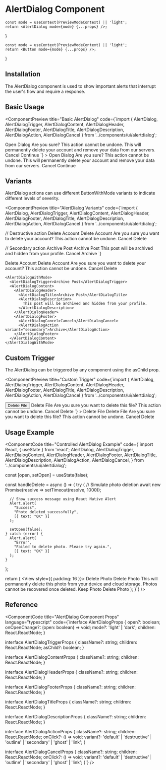 # AlertDialog Component


    const mode = useContext(PreviewModeContext) || 'light';
    return <AlertDialog mode={mode} {...props} />;
}

    const mode = useContext(PreviewModeContext) || 'light';
    return <Button mode={mode} {...props} />;
}

## Installation

The AlertDialog component is used to show important alerts that interrupt the user's flow and require a response.

<ComponentCode 
  language="bash"
  code="npx nativecn add alertdialog"
  title="Installation Command"
/>

## Basic Usage

<ComponentPreview
  title="Basic AlertDialog"
  code={`import { 
  AlertDialog,
  AlertDialogTrigger, 
  AlertDialogContent,
  AlertDialogHeader,
  AlertDialogFooter,
  AlertDialogTitle,
  AlertDialogDescription,
  AlertDialogAction,
  AlertDialogCancel
} from '../components/ui/alertdialog';

<AlertDialog>
  <AlertDialogTrigger>Open Dialog</AlertDialogTrigger>
  <AlertDialogContent>
    <AlertDialogHeader>
      <AlertDialogTitle>Are you sure?</AlertDialogTitle>
      <AlertDialogDescription>
        This action cannot be undone. This will permanently delete your account
        and remove your data from our servers.
      </AlertDialogDescription>
    </AlertDialogHeader>
    <AlertDialogFooter>
      <AlertDialogCancel>Cancel</AlertDialogCancel>
      <AlertDialogAction>Continue</AlertDialogAction>
    </AlertDialogFooter>
  </AlertDialogContent>
</AlertDialog>`}
>
  <AlertDialogWithMode>
    <AlertDialogTrigger>Open Dialog</AlertDialogTrigger>
    <AlertDialogContent>
      <AlertDialogHeader>
        <AlertDialogTitle>Are you sure?</AlertDialogTitle>
        <AlertDialogDescription>
          This action cannot be undone. This will permanently delete your account
          and remove your data from our servers.
        </AlertDialogDescription>
      </AlertDialogHeader>
      <AlertDialogFooter>
        <AlertDialogCancel>Cancel</AlertDialogCancel>
        <AlertDialogAction>Continue</AlertDialogAction>
      </AlertDialogFooter>
    </AlertDialogContent>
  </AlertDialogWithMode>
</ComponentPreview>

## Variants

AlertDialog actions can use different ButtonWithMode variants to indicate different levels of severity.

<ComponentPreview
  title="AlertDialog Variants"
  code={`import { 
  AlertDialog,
  AlertDialogTrigger, 
  AlertDialogContent,
  AlertDialogHeader,
  AlertDialogFooter,
  AlertDialogTitle,
  AlertDialogDescription,
  AlertDialogAction,
  AlertDialogCancel
} from '../components/ui/alertdialog';

// Destructive action
<AlertDialog>
  <AlertDialogTrigger>Delete Account</AlertDialogTrigger>
  <AlertDialogContent>
    <AlertDialogHeader>
      <AlertDialogTitle>Delete Account</AlertDialogTitle>
      <AlertDialogDescription>
        Are you sure you want to delete your account? This action cannot be undone.
      </AlertDialogDescription>
    </AlertDialogHeader>
    <AlertDialogFooter>
      <AlertDialogCancel>Cancel</AlertDialogCancel>
      <AlertDialogAction variant="destructive">Delete</AlertDialogAction>
    </AlertDialogFooter>
  </AlertDialogContent>
</AlertDialog>

// Secondary action
<AlertDialog>
  <AlertDialogTrigger>Archive Post</AlertDialogTrigger>
  <AlertDialogContent>
    <AlertDialogHeader>
      <AlertDialogTitle>Archive Post</AlertDialogTitle>
      <AlertDialogDescription>
        This post will be archived and hidden from your profile.
      </AlertDialogDescription>
    </AlertDialogHeader>
    <AlertDialogFooter>
      <AlertDialogCancel>Cancel</AlertDialogCancel>
      <AlertDialogAction variant="secondary">Archive</AlertDialogAction>
    </AlertDialogFooter>
  </AlertDialogContent>
</AlertDialog>`}
>
  <div style={{ display: 'flex', gap: '16px' }}>
    <AlertDialogWithMode>
      <AlertDialogTrigger>Delete Account</AlertDialogTrigger>
      <AlertDialogContent>
        <AlertDialogHeader>
          <AlertDialogTitle>Delete Account</AlertDialogTitle>
          <AlertDialogDescription>
            Are you sure you want to delete your account? This action cannot be undone.
          </AlertDialogDescription>
        </AlertDialogHeader>
        <AlertDialogFooter>
          <AlertDialogCancel>Cancel</AlertDialogCancel>
          <AlertDialogAction variant="destructive">Delete</AlertDialogAction>
        </AlertDialogFooter>
      </AlertDialogContent>
    </AlertDialogWithMode>

    <AlertDialogWithMode>
      <AlertDialogTrigger>Archive Post</AlertDialogTrigger>
      <AlertDialogContent>
        <AlertDialogHeader>
          <AlertDialogTitle>Archive Post</AlertDialogTitle>
          <AlertDialogDescription>
            This post will be archived and hidden from your profile.
          </AlertDialogDescription>
        </AlertDialogHeader>
        <AlertDialogFooter>
          <AlertDialogCancel>Cancel</AlertDialogCancel>
          <AlertDialogAction variant="secondary">Archive</AlertDialogAction>
        </AlertDialogFooter>
      </AlertDialogContent>
    </AlertDialogWithMode>
  </div>
</ComponentPreview>

## Custom Trigger

The AlertDialog can be triggered by any component using the asChild prop.

<ComponentPreview
  title="Custom Trigger"
  code={`import { 
  AlertDialog,
  AlertDialogTrigger, 
  AlertDialogContent,
  AlertDialogHeader,
  AlertDialogFooter,
  AlertDialogTitle,
  AlertDialogDescription,
  AlertDialogAction,
  AlertDialogCancel
} from '../components/ui/alertdialog';

<AlertDialog>
  <AlertDialogTrigger asChild>
    <Button mode={mode} variant="primary">
      Delete File
    </Button>
  </AlertDialogTrigger>
  <AlertDialogContent>
    <AlertDialogHeader>
      <AlertDialogTitle>Delete File</AlertDialogTitle>
      <AlertDialogDescription>
        Are you sure you want to delete this file? This action cannot be undone.
      </AlertDialogDescription>
    </AlertDialogHeader>
    <AlertDialogFooter>
      <AlertDialogCancel>Cancel</AlertDialogCancel>
      <AlertDialogAction variant="destructive">Delete</AlertDialogAction>
    </AlertDialogFooter>
  </AlertDialogContent>
</AlertDialog>`}
>
  <AlertDialogWithMode>
    <AlertDialogTrigger asChild>
      <ButtonWithMode>
        Delete File
      </ButtonWithMode>
    </AlertDialogTrigger>
    <AlertDialogContent>
      <AlertDialogHeader>
        <AlertDialogTitle>Delete File</AlertDialogTitle>
        <AlertDialogDescription>
          Are you sure you want to delete this file? This action cannot be undone.
        </AlertDialogDescription>
      </AlertDialogHeader>
      <AlertDialogFooter>
        <AlertDialogCancel>Cancel</AlertDialogCancel>
        <AlertDialogAction variant="destructive">Delete</AlertDialogAction>
      </AlertDialogFooter>
    </AlertDialogContent>
  </AlertDialogWithMode>
</ComponentPreview>

## Usage Example

<ComponentCode
  title="Controlled AlertDialog Example"
  code={`import React, { useState } from 'react';
  AlertDialog,
  AlertDialogTrigger,
  AlertDialogContent,
  AlertDialogHeader,
  AlertDialogFooter,
  AlertDialogTitle,
  AlertDialogDescription,
  AlertDialogAction,
  AlertDialogCancel,
} from '../components/ui/alertdialog';

  const [open, setOpen] = useState(false);
  
  const handleDelete = async () => {
    try {
      // Simulate photo deletion
      await new Promise(resolve => setTimeout(resolve, 1000));
      
      // Show success message using React Native Alert
      Alert.alert(
        "Success",
        "Photo deleted successfully",
        [{ text: "OK" }]
      );
      
      setOpen(false);
    } catch (error) {
      Alert.alert(
        "Error",
        "Failed to delete photo. Please try again.",
        [{ text: "OK" }]
      );
    }
  };
  
  return (
    <View style={{ padding: 16 }}>
      <AlertDialog open={open} onOpenChange={setOpen}>
        <AlertDialogTrigger>Delete Photo</AlertDialogTrigger>
        <AlertDialogContent>
          <AlertDialogHeader>
            <AlertDialogTitle>Delete Photo</AlertDialogTitle>
            <AlertDialogDescription>
              This will permanently delete this photo from your device and cloud storage.
              Photos cannot be recovered once deleted.
            </AlertDialogDescription>
          </AlertDialogHeader>
          <AlertDialogFooter>
            <AlertDialogCancel>Keep Photo</AlertDialogCancel>
            <AlertDialogAction 
              variant="destructive"
              onClick={handleDelete}
            >
              Delete Photo
            </AlertDialogAction>
          </AlertDialogFooter>
        </AlertDialogContent>
      </AlertDialog>
    </View>
  );
}`}
/>

## Reference

<ComponentCode
  title="AlertDialog Component Props"
  language="typescript"
  code={`interface AlertDialogProps {
  open?: boolean;
  onOpenChange?: (open: boolean) => void;
  mode?: 'light' | 'dark';
  children: React.ReactNode;
}

interface AlertDialogTriggerProps {
  className?: string;
  children: React.ReactNode;
  asChild?: boolean;
}

interface AlertDialogContentProps {
  className?: string;
  children: React.ReactNode;
}

interface AlertDialogHeaderProps {
  className?: string;
  children: React.ReactNode;
}

interface AlertDialogFooterProps {
  className?: string;
  children: React.ReactNode;
}

interface AlertDialogTitleProps {
  className?: string;
  children: React.ReactNode;
}

interface AlertDialogDescriptionProps {
  className?: string;
  children: React.ReactNode;
}

interface AlertDialogActionProps {
  className?: string;
  children: React.ReactNode;
  onClick?: () => void;
  variant?: 'default' | 'destructive' | 'outline' | 'secondary' | 'ghost' | 'link';
}

interface AlertDialogCancelProps {
  className?: string;
  children: React.ReactNode;
  onClick?: () => void;
  variant?: 'default' | 'destructive' | 'outline' | 'secondary' | 'ghost' | 'link';
}`}
/>
